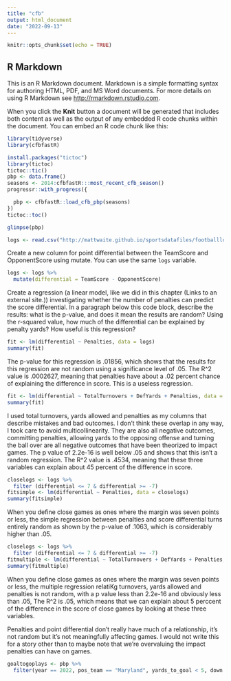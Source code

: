 ```yaml
---
title: "cfb"
output: html_document
date: "2022-09-13"
---
```


```r
knitr::opts_chunk$set(echo = TRUE)
```

## R Markdown

This is an R Markdown document. Markdown is a simple formatting syntax for authoring HTML, PDF, and MS Word documents. For more details on using R Markdown see <http://rmarkdown.rstudio.com>.

When you click the **Knit** button a document will be generated that includes both content as well as the output of any embedded R code chunks within the document. You can embed an R code chunk like this:

```r
library(tidyverse)
library(cfbfastR)
```
```r
install.packages("tictoc")
library(tictoc)
tictoc::tic()
pbp <- data.frame()
seasons <- 2014:cfbfastR:::most_recent_cfb_season()
progressr::with_progress({

  pbp <- cfbfastR::load_cfb_pbp(seasons)
})
tictoc::toc()
```

```r
glimpse(pbp)
```

```r
logs <- read.csv("http://mattwaite.github.io/sportsdatafiles/footballlogs1121.csv")
```

Create a new column for point differential between the TeamScore and OpponentScore using mutate. You can use the same `logs` variable.

```r
logs <- logs %>% 
  mutate(differential = TeamScore - OpponentScore)

```

Create a regression (a linear model, like we did in this chapter (Links to an external site.)) investigating whether the number of penalties can predict the score differential. In a paragraph below this code block, describe the results: what is the p-value, and does it mean the results are random? Using the r-squared value, how much of the differential can be explained by penalty yards? How useful is this regression?

```r
fit <- lm(differential ~ Penalties, data = logs)
summary(fit)
```
The p-value for this regression is .01856, which shows that the results for this regression are not random using a significance level of .05. The R^2 value is .0002627, meaning that penalties have about a .02 percent chance of explaining the difference in score. This is a useless regression. 


```r
fit <- lm(differential ~ TotalTurnovers + DefYards + Penalties, data = logs)
summary(fit)
```
I used total turnovers, yards allowed and penalties as my columns that describe mistakes and bad outcomes. I don't think these overlap in any way, I took care to avoid multicollinearity. They are also all negative outcomes, committing penalties, allowing yards to the opposing offense and turning the ball over are all negative outcomes that have been theorized to impact games. The p value of 2.2e-16 is well below .05 and shows that this isn't a random regression. The R^2 value is .4534, meaning that these three variables can explain about 45 percent of the difference in score. 


```r
closelogs <- logs %>% 
  filter (differential <= 7 & differential >= -7)
fitsimple <- lm(differential ~ Penalties, data = closelogs)
summary(fitsimple)
```
When you define close games as ones where the margin was seven points or less, the simple regression between penalties and score differential turns entirely random as shown by the p-value of .1063, which is considerably higher than .05. 
```r
closelogs <- logs %>% 
  filter (differential <= 7 & differential >= -7)
fitmultiple <- lm(differential ~ TotalTurnovers + DefYards + Penalties, data = closelogs)
summary(fitmultiple)
```
When you define close games as ones where the margin was seven points or less, the multiple regression relatiKg turnovers, yards allowed and penalties is not random, with a p value less than 2.2e-16 and obviously less than .05, The R^2 is .05, which means that we can explain about 5 perccent of the difference in the score of close games by looking at these three variables. 

Penalties and point differential don't really have much of a relationship, it's not random but it's not meaningfully affecting games. I would not write this for a story other than to maybe note that we're overvaluing the impact penalties can have on games.  


```r
goaltogoplays <- pbp %>% 
  filter(year == 2022, pos_team == "Maryland", yards_to_goal < 5, down == (3 | 4))
```

